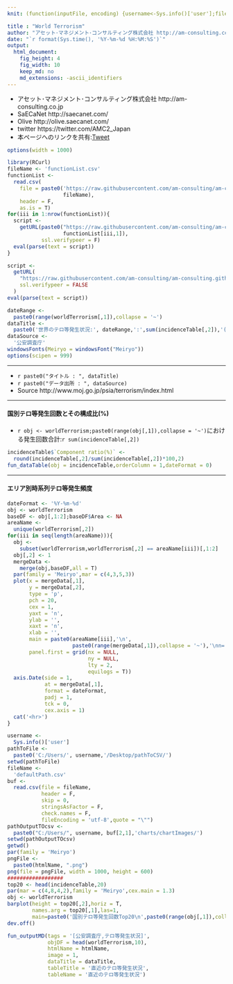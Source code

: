 ```yaml
---
knit: (function(inputFile, encoding) {username<-Sys.info()['user'];fileName<-'defaultPath.csv';pathToFile <-paste0('C:/Users/', username,'/Desktop/pathToCSV/');setwd(pathToFile);buf0<-read.csv(fileName,header = F,skip = 0,stringsAsFactor = F,check.names = F,fileEncoding = 'utf-8');timeStamp<-format(Sys.time(),'%Y%m%d%H%M%S');htmlName<-'WorldTerrorism';rmarkdown::render(inputFile, encoding = encoding, output_file = paste0('C:/Users/',username,buf0[2,1],'charts/','am-consulting.co.jp-',htmlName,'.html')) })

title : "World Terrorism"
author: "アセット･マネジメント･コンサルティング株式会社 http://am-consulting.co.jp"
date: "`r format(Sys.time(), '%Y-%m-%d %H:%M:%S')`"
output: 
  html_document:
    fig_height: 4
    fig_width: 10
    keep_md: no
    md_extensions: -ascii_identifiers 
---
```

<link href="http://knowledgevault.saecanet.com/components/rmarkdown-html.css" rel="stylesheet">
<script src="http://knowledgevault.saecanet.com/components/JavascriptCode.js"></script>
<style>.main-container {max-width : 1000px;}</style>

- アセット･マネジメント･コンサルティング株式会社 http://am-consulting.co.jp
- SaECaNet http://saecanet.com/
- Olive http://olive.saecanet.com/
- twitter https://twitter.com/AMC2_Japan
- 本ページへのリンクを共有:<a href="https://twitter.com/share" class="twitter-share-button" data-via="AMC2_Japan" data-size="large">Tweet</a> <script>!function(d,s,id){var js,fjs=d.getElementsByTagName(s)[0],p=/^http:/.test(d.location)?'http':'https';if(!d.getElementById(id)){js=d.createElement(s);js.id=id;js.src=p+'://platform.twitter.com/widgets.js';fjs.parentNode.insertBefore(js,fjs);}}(document, 'script', 'twitter-wjs');</script>

```r
options(width = 1000)
```

```r
library(RCurl)
fileName <- 'functionList.csv'
functionList <-
  read.csv(
    file = paste0('https://raw.githubusercontent.com/am-consulting/am-consulting.github.io/master/csv/',
                  fileName),
    header = F,
    as.is = T)
for(iii in 1:nrow(functionList)){
  script <- 
    getURL(paste0("https://raw.githubusercontent.com/am-consulting/am-consulting.github.io/master/", 
                  functionList[iii,1]),
           ssl.verifypeer = F)
  eval(parse(text = script))
}
```

```r
script <-
  getURL(
    "https://raw.githubusercontent.com/am-consulting/am-consulting.github.io/master/importWorldTerrorism.r",
    ssl.verifypeer = FALSE
  )
eval(parse(text = script))
```

```r
dateRange <-
  paste0(range(worldTerrorism[,1]),collapse = '~')
dataTitle <- 
  paste0('世界のテロ等発生状況:', dateRange,':',sum(incidenceTable[,2]),'(回)') 
dataSource <- 
  '公安調査庁'
windowsFonts(Meiryo = windowsFont("Meiryo"))
options(scipen = 999)
```

***

- `r paste0("タイトル : ", dataTitle)`
- `r paste0("データ出所 : ", dataSource)`
- Source http://www.moj.go.jp/psia/terrorism/index.html

***

#### 国別テロ等発生回数とその構成比(%)
- `r obj <- worldTerrorism;paste0(range(obj[,1]),collapse = '~')`における発生回数合計:`r sum(incidenceTable[,2])`

```r
incidenceTable$`Component ratio(%)` <- 
  round(incidenceTable[,2]/sum(incidenceTable[,2])*100,2)
fun_dataTable(obj = incidenceTable,orderColumn = 1,dateFormat = 0)
```

***

#### エリア別時系列テロ等発生頻度

```r
dateFormat <- '%Y-%m-%d'
obj <- worldTerrorism
baseDF <- obj[,1:2];baseDF$Area <- NA
areaName <- 
  unique(worldTerrorism[,2])
for(iii in seq(length(areaName))){
  obj <- 
    subset(worldTerrorism,worldTerrorism[,2] == areaName[iii])[,1:2]
  obj[,2] <- 1
  mergeData <- 
    merge(obj,baseDF,all = T)
  par(family = 'Meiryo',mar = c(4,3,5,3))
  plot(x = mergeData[,1],
       y = mergeData[,2],
       type = 'p',
       pch = 20,
       cex = 1,
       yaxt = 'n',
       ylab = '',
       xaxt = 'n',
       xlab = '',
       main = paste0(areaName[iii],'\n',
                     paste0(range(mergeData[,1]),collapse = '~'),'\nn=',sum(mergeData[,2],na.rm = T)),
       panel.first = grid(nx = NULL,
                          ny = NULL,
                          lty = 2,
                          equilogs = T))
  axis.Date(side = 1,
            at = mergeData[,1],
            format = dateFormat,
            padj = 1,
            tck = 0,
            cex.axis = 1)
  cat('<hr>')
}
```

```r
username <-
  Sys.info()['user']
pathToFile <-
  paste0('C:/Users/', username,'/Desktop/pathToCSV/')
setwd(pathToFile)
fileName <-
  'defaultPath.csv'
buf <-
  read.csv(file = fileName,
           header = F,
           skip = 0,
           stringsAsFactor = F,
           check.names = F,
           fileEncoding = 'utf-8',quote = "\"")
pathOutputTOcsv <-
  paste0("C:/Users/", username, buf[2,1],'charts/chartImages/')
setwd(pathOutputTOcsv)
getwd()
par(family = 'Meiryo')
pngFile <- 
  paste0(htmlName, ".png")
png(file = pngFile, width = 1000, height = 600)
##################
top20 <- head(incidenceTable,20)
par(mar = c(4,8,4,2),family = 'Meiryo',cex.main = 1.3)
obj <- worldTerrorism
barplot(height = top20[,2],horiz = T,
        names.arg = top20[,1],las=1,
        main=paste0('国別テロ等発生回数Top20\n',paste0(range(obj[,1]),collapse = '~')))
dev.off()
```

```r
fun_outputMD(tags = '[公安調査庁,テロ等発生状況]',
             objDF = head(worldTerrorism,10),
             htmlName = htmlName,
             image = 1,
             dataTitle = dataTitle,
             tableTitle = '直近のテロ等発生状況',
             tableName = '直近のテロ等発生状況')
```


<script>MakeNegative();</script>
<script>
  (function(i,s,o,g,r,a,m){i['GoogleAnalyticsObject']=r;i[r]=i[r]||function(){
  (i[r].q=i[r].q||[]).push(arguments)},i[r].l=1*new Date();a=s.createElement(o),
  m=s.getElementsByTagName(o)[0];a.async=1;a.src=g;m.parentNode.insertBefore(a,m)
  })(window,document,'script','https://www.google-analytics.com/analytics.js','ga');

  ga('create', 'UA-3077339-5', 'auto');
  ga('send', 'pageview');

</script>
